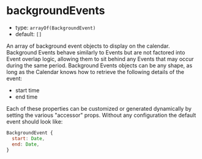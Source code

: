 
# backgroundEvents

- type: `arrayOf(BackgroundEvent)`
- default: `[]`

An array of background event objects to display on the calendar. Background
Events behave similarly to Events but are not factored into Event overlap logic,
allowing them to sit behind any Events that may occur during the same period.
Background Events objects can be any shape, as long as the Calendar knows how to
retrieve the following details of the event:

- start time
- end time

Each of these properties can be customized or generated dynamically by
setting the various "accessor" props. Without any configuration the default
event should look like:

```js
BackgroundEvent {
  start: Date,
  end: Date,
}
```

<Story id="props--back-ground-events" />
